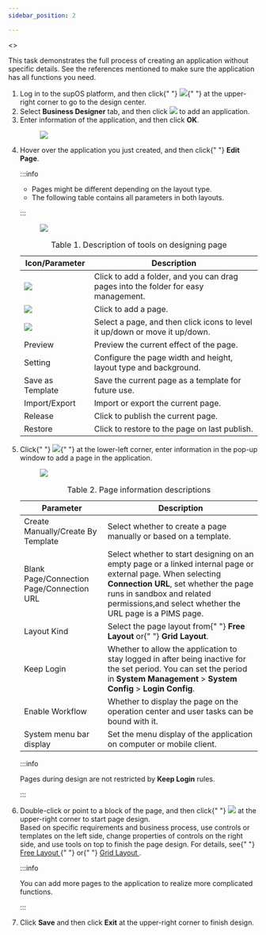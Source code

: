 ```yaml
---
sidebar_position: 2

---
```


<>
<div>
    <section
      className="section"
      id="creating_an_application__context_pvw_xz5_35b"
    >
      <p>
        This task demonstrates the full process of creating an application
        without specific details. See the references mentioned to make sure the
        application has all functions you need.
      </p>
    </section>
    <section id="creating_an_application__steps_yz5_yz5_35b">
      <ol id="creating_an_application__steps_yz5_yz5_35b">
        <li className="stepexpand">
          <span>
            Log in to the supOS platform, and then click{" "}
            <img
              id="creating_an_application__image_pnw_yz5_35b"
              src="https://wordpressfreezonex.oss-cn-hangzhou.aliyuncs.com/appDesign/7.png"
            />{" "}
            at the upper-right corner to go to the design center.
          </span>
        </li>
        <li className="stepexpand">
          <span>
            Select <strong>Business Designer</strong> tab, and
            then click <img
              id="creating_an_application__image_qnw_yz5_35b"
              src="https://wordpressfreezonex.oss-cn-hangzhou.aliyuncs.com/appDesign/16.png"
            /> to add an application.
          </span>
        </li>
        <li className="stepexpand">
          <span>
            Enter information of the application, and then click <strong>OK</strong>.
          </span>
          <div>
            <figure
              className="fignone"
              id="creating_an_application__fig_x3p_kbv_35b"
            >
              <img
                id="creating_an_application__image_dcn_lbv_35b"
                src="https://wordpressfreezonex.oss-cn-hangzhou.aliyuncs.com/appDesign/1.png"
              />
            </figure>
          </div>
        </li>
        <li className="stepexpand">
          <span>
            Hover over the application you just created, and then click{" "}
            <strong>Edit Page</strong>.
          </span>


:::info

<ul><li>Pages might be different depending on the layout type.</li>
<li>The following table contains all parameters in both layouts.</li></ul>

:::

<div>

<figure
              className="fignone"
              id="creating_an_application__fig_lqf_xhv_35b"
            >
              <img
                id="creating_an_application__image_mqf_xhv_35b"
                src="https://wordpressfreezonex.oss-cn-hangzhou.aliyuncs.com/appDesign/5.png"
              />
            </figure>
          </div>
          <div>
            <table
              id="creating_an_application__table_usw_42v_35b"
              className="frame-all"
            >
              <caption>
                <span className="table--title-label">Table 1. </span>
                <span id="creating_an_application__title_vsw_42v_35b">
                  Description of tools on designing page
                </span>
              </caption>
              <colgroup>
                <col style={{ width: "25.97402597402597%" }} />
                <col style={{ width: "74.02597402597402%" }} />
              </colgroup>
              <thead>
                <tr>
                  <th id="creating_an_application__table_usw_42v_35b__entry__1">
                    Icon/Parameter
                  </th>
                  <th id="creating_an_application__table_usw_42v_35b__entry__2">
                    Description
                  </th>
                </tr>
              </thead>
              <tbody>
                <tr>
                  <td headers="creating_an_application__table_usw_42v_35b__entry__1">
                    <img
                      id="creating_an_application__image_mqc_q2v_35b"
                      src="https://wordpressfreezonex.oss-cn-hangzhou.aliyuncs.com/appDesign/Snap6.png"
                    />
                  </td>
                  <td headers="creating_an_application__table_usw_42v_35b__entry__2">
                    Click to add a folder, and you can drag pages into the
                    folder for easy management.
                  </td>
                </tr>
                <tr>
                  <td headers="creating_an_application__table_usw_42v_35b__entry__1">
                    <img
                      id="creating_an_application__image_nqc_q2v_35b"
                      src="https://wordpressfreezonex.oss-cn-hangzhou.aliyuncs.com/appDesign/Snap1.png"
                    />
                  </td>
                  <td headers="creating_an_application__table_usw_42v_35b__entry__2">
                    Click to add a page.
                  </td>
                </tr>
                <tr>
                  <td headers="creating_an_application__table_usw_42v_35b__entry__1">
                    <img
                      id="creating_an_application__image_oqc_q2v_35b"
                      src="https://wordpressfreezonex.oss-cn-hangzhou.aliyuncs.com/appDesign/Snap8.png"
                    />
                  </td>
                  <td headers="creating_an_application__table_usw_42v_35b__entry__2">
                    Select a page, and then click icons to level it up/down or
                    move it up/down.
                  </td>
                </tr>
                <tr>
                  <td headers="creating_an_application__table_usw_42v_35b__entry__1">
                    Preview
                  </td>
                  <td headers="creating_an_application__table_usw_42v_35b__entry__2">
                    Preview the current effect of the page.
                  </td>
                </tr>
                <tr>
                  <td headers="creating_an_application__table_usw_42v_35b__entry__1">
                    Setting
                  </td>
                  <td headers="creating_an_application__table_usw_42v_35b__entry__2">
                    Configure the page width and height, layout type and
                    background.
                  </td>
                </tr>
                <tr>
                  <td headers="creating_an_application__table_usw_42v_35b__entry__1">
                    Save as Template
                  </td>
                  <td headers="creating_an_application__table_usw_42v_35b__entry__2">
                    Save the current page as a template for future use.
                  </td>
                </tr>
                <tr>
                  <td headers="creating_an_application__table_usw_42v_35b__entry__1">
                    Import/Export
                  </td>
                  <td headers="creating_an_application__table_usw_42v_35b__entry__2">
                    Import or export the current page.
                  </td>
                </tr>
                <tr>
                  <td headers="creating_an_application__table_usw_42v_35b__entry__1">
                    Release
                  </td>
                  <td headers="creating_an_application__table_usw_42v_35b__entry__2">
                    Click to publish the current page.
                  </td>
                </tr>
                <tr>
                  <td headers="creating_an_application__table_usw_42v_35b__entry__1">
                    Restore
                  </td>
                  <td headers="creating_an_application__table_usw_42v_35b__entry__2">
                    Click to restore to the page on last publish.
                  </td>
                </tr>
              </tbody>
            </table>
          </div>
        </li>
        <li className="stepexpand">
          <span>
            Click{" "}
            <img
              id="creating_an_application__image_shd_rcv_35b"
              src="https://wordpressfreezonex.oss-cn-hangzhou.aliyuncs.com/appDesign/Snap1.png"
            />{" "}
            at the lower-left corner, enter information in the pop-up window to
            add a page in the application.
          </span>
          <div>
            <figure
              className="fignone"
              id="creating_an_application__fig_kyt_scv_35b"
            >
              <img
                id="creating_an_application__image_lyt_scv_35b"
                src="https://wordpressfreezonex.oss-cn-hangzhou.aliyuncs.com/appDesign/2.png"
              />
            </figure>
            <table
              id="creating_an_application__table_m42_wcv_35b"
              className="frame-all"
            >
              <caption>
                <span className="table--title-label">Table 2. </span>
                <span id="creating_an_application__title_n42_wcv_35b">
                  Page information descriptions
                </span>
              </caption>
              <colgroup>
                <col style={{ width: "36.496350364963504%" }} />
                <col style={{ width: "63.503649635036496%" }} />
              </colgroup>
              <thead>
                <tr>
                  <th id="creating_an_application__table_m42_wcv_35b__entry__1">
                    Parameter
                  </th>
                  <th id="creating_an_application__table_m42_wcv_35b__entry__2">
                    Description
                  </th>
                </tr>
              </thead>
              <tbody>
                <tr>
                  <td headers="creating_an_application__table_m42_wcv_35b__entry__1">
                    Create Manually/Create By Template
                  </td>
                  <td headers="creating_an_application__table_m42_wcv_35b__entry__2">
                    Select whether to create a page manually or based on a
                    template.
                  </td>
                </tr>
                <tr>
                  <td headers="creating_an_application__table_m42_wcv_35b__entry__1">
                    Blank Page/Connection Page/Connection URL
                  </td>
                  <td headers="creating_an_application__table_m42_wcv_35b__entry__2">
                    Select whether to start designing on an empty page or a
                    linked internal page or external page. When selecting <strong>Connection URL</strong>, set
                    whether the page runs in sandbox and related permissions,and
                    select whether the URL page is a PIMS page.
                  </td>
                </tr>
                <tr>
                  <td headers="creating_an_application__table_m42_wcv_35b__entry__1">
                    Layout Kind
                  </td>
                  <td headers="creating_an_application__table_m42_wcv_35b__entry__2">
                    Select the page layout from{" "}
                    <strong>Free Layout</strong> or{" "}
                    <strong>Grid Layout</strong>.
                  </td>
                </tr>
                <tr>
                  <td headers="creating_an_application__table_m42_wcv_35b__entry__1">
                    Keep Login
                  </td>
                  <td headers="creating_an_application__table_m42_wcv_35b__entry__2">
                    Whether to allow the application to stay logged in after
                    being inactive for the set period. You can set the period in <strong>System Management</strong> > <strong>System Config</strong> > <strong>Login Config</strong>.
                  </td>
                </tr>
                <tr>
                  <td headers="creating_an_application__table_m42_wcv_35b__entry__1">
                    Enable Workflow
                  </td>
                  <td headers="creating_an_application__table_m42_wcv_35b__entry__2">
                    Whether to display the page on the operation center and user
                    tasks can be bound with it.
                  </td>
                </tr>
                <tr>
                  <td headers="creating_an_application__table_m42_wcv_35b__entry__1">
                    System menu bar display
                  </td>
                  <td headers="creating_an_application__table_m42_wcv_35b__entry__2">
                    Set the menu display of the application on computer or
                    mobile client.
                  </td>
                </tr>
              </tbody>
            </table>

:::info

Pages during design are not restricted by <strong>Keep Login</strong> rules.

:::

</div>
        </li>
        <li className="stepexpand">
          <span>
            Double-click or point to a block of the page, and then click{" "}
            <img
              id="creating_an_application__image_p54_gdv_35b"
              src="https://wordpressfreezonex.oss-cn-hangzhou.aliyuncs.com/appDesign/Snap9.png"
            />
            at the upper-right corner to start page design.
          </span>
          <div>
            Based on specific requirements and business process, use controls or
            templates on the left side, change properties of controls on the
            right side, and use tools on top to finish the page design. For
            details, see{" "}
            <a href="../../../category/free-layout">
              Free Layout
            </a>{" "}
            or{" "}
            <a href="../../../category/grid-layout">
              Grid Layout
            </a>
            .
          </div>
          <div>

         
:::info

You can add more pages to the application to realize more
                complicated functions.

:::

</div>
        </li>
        <li className="stepexpand">
          <span>
            Click <strong>Save</strong> and then click <strong>Exit</strong> at
            the upper-right corner to finish design.
          </span>
        </li>
      </ol>
    </section>
  </div>
</>

